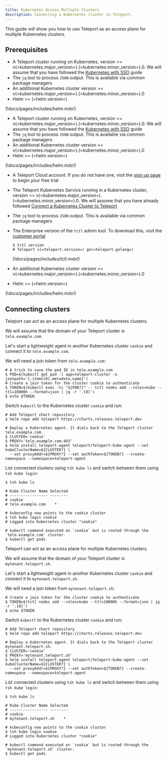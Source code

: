 ```yaml
---
title: Kubernetes Access Multiple Clusters
description: Connecting a Kubernetes cluster to Teleport.
---
```


This guide will show you how to use Teleport as an access plane for multiple Kubernetes clusters.

## Prerequisites

<Tabs>
<TabItem scope={["oss"]} label="Open Source">

- A Teleport cluster running on Kubernetes, version >=
  v(=kubernetes.major_version=).(=kubernetes.minor_version=).0. We will assume
  that you have followed the
  [Kubernetes with SSO](../getting-started/cluster.mdx) guide
- The `jq` tool to process `JSON` output. This is available via common package managers
- An additional Kubernetes cluster version >=
  v(=kubernetes.major_version=).(=kubernetes.minor_version=).0
- Helm >= (=helm.version=)

(!docs/pages/includes/helm.mdx!)


</TabItem>
<TabItem
  scope={["enterprise"]} label="Enterprise">

- A Teleport cluster running on Kubernetes, version >=
  v(=kubernetes.major_version=).(=kubernetes.minor_version=).0. We will assume
  that you have followed the
  [Kubernetes with SSO](../getting-started/cluster.mdx) guide
- The `jq` tool to process `JSON` output. This is available via common package managers
- An additional Kubernetes cluster version >=
  v(=kubernetes.major_version=).(=kubernetes.minor_version=).0
- Helm >= (=helm.version=)

(!docs/pages/includes/helm.mdx!)


</TabItem>
<TabItem scope={["cloud"]}
  label="Teleport Cloud">

- A Teleport Cloud account. If you do not have one, visit the
  [sign up page](https://goteleport.com/signup/) to begin your free trial

- The Teleport Kubernetes Service running in a Kubernetes cluster, version >=
  v(=kubernetes.major_version=).(=kubernetes.minor_version=).0. We will assume
  that you have already followed
  [Connect a Kubernetes Cluster to Teleport](../getting-started/agent.mdx)

- The `jq` tool to process `JSON` output. This is available via common package
  managers

- The Enterprise version of the `tctl` admin tool. To download this, visit
the [customer portal](https://dashboard.gravitational.com/web/login)

  ```code
  $ tctl version
  # Teleport v(=teleport.version=) go(=teleport.golang=)
  ```

  (!docs/pages/includes/tctl.mdx!)

- An additional Kubernetes cluster version >=
  v(=kubernetes.major_version=).(=kubernetes.minor_version=).0

- Helm >= (=helm.version=)

(!docs/pages/includes/helm.mdx!)


</TabItem>
</Tabs>

## Connecting clusters

<Tabs>
<TabItem scope={["oss", "enterprise"]} label="Self-Hosted">

Teleport can act as an access plane for multiple Kubernetes clusters. 

We will assume that the domain of your Teleport cluster is `tele.example.com`.

Let's start a lightweight agent in another Kubernetes cluster `cookie` and
connect it to `tele.example.com`.

We will need a join token from `tele.example.com`:

```code
# A trick to save the pod ID in tele.example.com
$ POD=$(kubectl get pod -l app=teleport-cluster -o jsonpath='{.items[0].metadata.name}')
# Create a join token for the cluster cookie to authenticate
$ TOKEN=$(kubectl exec -ti "${POD?}" -- tctl nodes add --roles=kube --ttl=10000h --format=json | jq -r '.[0]')
$ echo $TOKEN
```

Switch `kubectl` to the Kubernetes cluster `cookie` and run:

```code
# Add Teleport chart repository
$ helm repo add teleport https://charts.releases.teleport.dev

# Deploy a Kubernetes agent. It dials back to the Teleport cluster tele.example.com.
$ CLUSTER='cookie'
$ PROXY='tele.example.com:443'
$ helm install teleport-agent teleport/teleport-kube-agent --set kubeClusterName=${CLUSTER?} \
  --set proxyAddr=${PROXY?} --set authToken=${TOKEN?} --create-namespace --namespace=teleport-agent
```

List connected clusters using `tsh kube ls` and switch between
them using `tsh kube login`:

```code
$ tsh kube ls

# Kube Cluster Name Selected 
# ----------------- -------- 
# cookie
# tele.example.com    *

# kubeconfig now points to the cookie cluster
$ tsh kube login cookie
# Logged into Kubernetes cluster "cookie"

# kubectl command executed on `cookie` but is routed through the `tele.example.com` cluster.
$ kubectl get pods
```

</TabItem>
<TabItem scope={["cloud"]} label="Teleport Cloud">

Teleport can act as an access plane for multiple Kubernetes clusters. 

We will assume that the domain of your Teleport cluster is `mytenant.teleport.sh`.

Let's start a lightweight agent in another Kubernetes cluster `cookie` and
connect it to `mytenant.teleport.sh`.

We will need a join token from `mytenant.teleport.sh`:

```code
# Create a join token for the cluster cookie to authenticate
$ TOKEN=$(tctl nodes add --roles=kube --ttl=10000h --format=json | jq -r '.[0]')
$ echo $TOKEN
```

Switch `kubectl` to the Kubernetes cluster `cookie` and run:

```code
# Add Teleport chart repository
$ helm repo add teleport https://charts.releases.teleport.dev

# Deploy a Kubernetes agent. It dials back to the Teleport cluster mytenant.teleport.sh.
$ CLUSTER='cookie'
$ PROXY='mytenant.teleport.sh'
$ helm install teleport-agent teleport/teleport-kube-agent --set kubeClusterName=${CLUSTER?} \
  --set proxyAddr=${PROXY?} --set authToken=${TOKEN?} --create-namespace --namespace=teleport-agent
```

List connected clusters using `tsh kube ls` and switch between
them using `tsh kube login`:

```code
$ tsh kube ls

# Kube Cluster Name Selected 
# ----------------- -------- 
# cookie
# mytenant.teleport.sh    *

# kubeconfig now points to the cookie cluster
$ tsh kube login cookie
# Logged into Kubernetes cluster "cookie"

# kubectl command executed on `cookie` but is routed through the `mytenant.teleport.sh` cluster.
$ kubectl get pods
```

</TabItem>
</Tabs>
